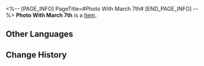 <%-- [PAGE_INFO]
PageTitle=#Photo With March 7th#
[END_PAGE_INFO] --%>
{{Item Infobox
|title       = Photo With March 7th
|id          = 149957
|image       = Item Photo With March 7th.png
|type        = 
|invCategory = Missions
|rarity      = 3
|effect      = 
|description = (Trailblazer) and March 7th's group photo.
}}
{{Description|1=''"We adventure together, explore together, and capture wonderful memories together. In the journeys to come, we will "trailblaze" more beautiful moments, preserving them with our camera, our eyes, and our hearts."''}}
'''Photo With March 7th''' is a [[Item]].

==Other Languages==
{{Other Languages
|en   = Photo With March 7th
|zhs  = 与三月七的合照
|zht  = 與三月七的合照
|ja   = 三月なのかとのツーショット
|ko   = Mar. 7th와 함께 찍은 사진
|es   = Foto con Siete de Marzo
|fr   = Photo avec March 7th
|ru   = Фотография с Март 7
|th   = รูปคู่กับ March 7th
|vi   = Ảnh Chụp Cùng March 7th
|de   = Foto mit 7. März
|id   = Foto dengan March 7th
|pt   = Foto com a 7 de Março
}}

==Change History==
{{Change History|2.0}}